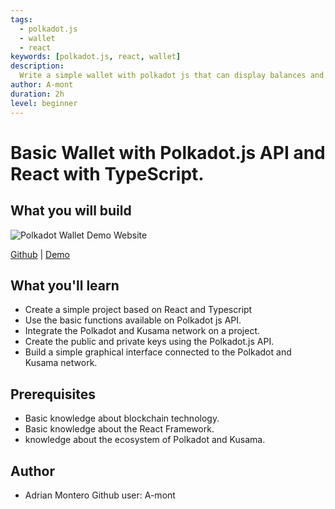 ```yaml
---
tags:
  - polkadot.js
  - wallet
  - react
keywords: [polkadot.js, react, wallet]
description:
  Write a simple wallet with polkadot js that can display balances and transfer
author: A-mont
duration: 2h
level: beginner
---
```


# Basic Wallet with Polkadot.js API and React with TypeScript.

## What you will build

![Polkadot Wallet Demo Website](./assets/polkadot_demo_wallet.png)

[Github](https://github.com/A-mont/WalletTutorialExample) |
[Demo](https://polkadot-wallet-demo.vercel.app/portfolio)

## What you'll learn

- Create a simple project based on React and Typescript
- Use the basic functions available on Polkadot js API.
- Integrate the Polkadot and Kusama network on a project.
- Create the public and private keys using the Polkadot.js API.
- Build a simple graphical interface connected to the Polkadot and Kusama
  network.

## Prerequisites

- Basic knowledge about blockchain technology.
- Basic knowledge about the React Framework.
- knowledge about the ecosystem of Polkadot and Kusama.

## Author

- Adrian Montero Github user: A-mont
